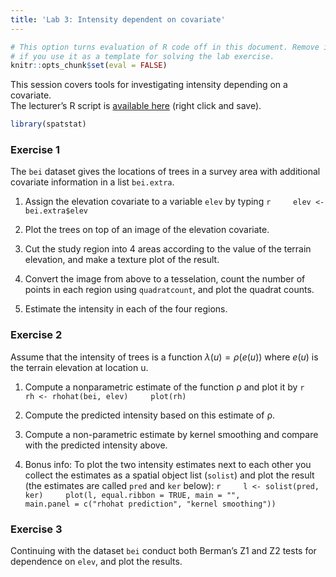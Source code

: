 ```yaml
---
title: 'Lab 3: Intensity dependent on covariate'
---
```


```r
# This option turns evaluation of R code off in this document. Remove it
# if you use it as a template for solving the lab exercise.
knitr::opts_chunk$set(eval = FALSE)
```

This session covers tools for investigating intensity depending on a covariate.  
The lecturer's R script is [available here](https://raw.githubusercontent.com/spatstat/AAU2015/master/Scripts/script03.R) (right click and save).

```r
library(spatstat)
```


### Exercise 1

The `bei` dataset gives the locations of trees in a survey area with additional
covariate information in a list `bei.extra`.

1.  Assign the elevation covariate to a variable `elev` by typing
    ```r
    elev <- bei.extra$elev
    ```

2.  Plot the trees on top of an image of the elevation covariate.

3.  Cut the study region into 4 areas according to the value of the 
    terrain elevation, and make a texture plot of the result.

4.	Convert the image from above to a tesselation, count the number 
    of points in each region using `quadratcount`, and plot the
    quadrat counts.

5.  Estimate the intensity in each of the four regions.


### Exercise 2

Assume that the intensity of trees is a function $\lambda(u) = \rho(e(u))$
where $e(u)$ is the terrain elevation at location u.

1.  Compute a nonparametric estimate of the function ρ and plot it by
    ```r
    rh <- rhohat(bei, elev)
    plot(rh)
    ```

2.	Compute the predicted intensity based on this estimate of ρ.

3.  Compute a non-parametric estimate by kernel smoothing and
  	compare with the predicted intensity above.

4.  Bonus info: To plot the two intensity estimates next to each
  	other you collect the estimates as a spatial object list
  	(`solist`) and plot the result (the estimates are called
  	`pred` and `ker` below):
    ```r
    l <- solist(pred, ker)
    plot(l, equal.ribbon = TRUE, main = "", 
         main.panel = c("rhohat prediction", "kernel smoothing"))
    ```


### Exercise 3

Continuing with the dataset `bei` conduct both Berman's Z1 and Z2 tests for
dependence on `elev`, and plot the results.
